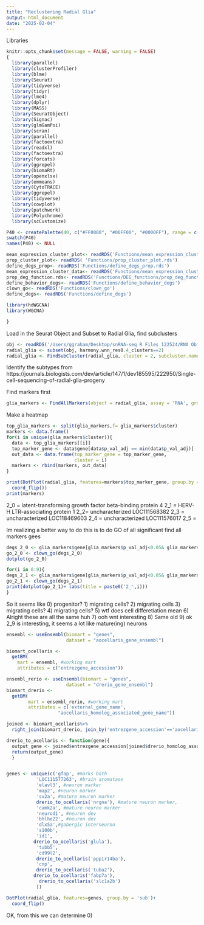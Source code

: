 ```yaml
---
title: "Reclustering Radial Glia"
output: html_document
date: "2025-02-04"
---
```

Libraries

```r
knitr::opts_chunk$set(message = FALSE, warning = FALSE)
{
  library(parallel)
  library(clusterProfiler)
  library(blme)
  library(Seurat)
  library(tidyverse)
  library(tidyr)
  library(lme4)
  library(dplyr)
  library(MASS)
  library(SeuratObject)
  library(Signac)
  library(glmGamPoi)
  library(scran)
  library(parallel)
  library(factoextra)
  library(readxl)
  library(factoextra)
  library(forcats)
  library(ggrepel)
  library(biomaRt)
  library(openxlsx)
  library(emmeans)
  library(CytoTRACE)
  library(ggrepel)
  library(tidyverse)
  library(cowplot)
  library(patchwork)
  library(Polychrome)
  library(scCustomize)

P40 <- createPalette(40, c("#FF0000", "#00FF00", "#0000FF"), range = c(30, 80))
swatch(P40)
names(P40) <- NULL

mean_expression_cluster_plot<- readRDS('Functions/mean_expression_cluster_plot.rds')
prop_cluster_plot<- readRDS( 'Functions/prop_cluster_plot.rds')
define_degs_prop<- readRDS('Functions/define_degs_prop.rds')
mean_expression_cluster_data<- readRDS('Functions/mean_expression_cluster_data.rds')
prop_deg_function.rds<- readRDS('Functions/DEG_functions/prop_deg_function.rds')
define_behavior_degs<- readRDS('Functions/define_behavior_degs')
clown_go<- readRDS('Functions/clown_go')
define_degs<- readRDS('Functions/define_degs')

library(hdWGCNA)
library(WGCNA)

}

```

Load in the Seurat Object and Subset to Radial Glia, find subclusters
```r
obj <- readRDS('/Users/ggraham/Desktop/snRNA-seq R Files 122524/RNA Object.rds')
radial_glia <- subset(obj, harmony.wnn_res0.4_clusters==2)
radial_glia <- FindSubCluster(radial_glia, cluster = 2, subcluster.name = 'sub', graph.name = 'harmony.wsnn')
```

Identify the subtypes from 
https://journals.biologists.com/dev/article/147/1/dev185595/222950/Single-cell-sequencing-of-radial-glia-progeny

Find markers first
```r
glia_markers <- FindAllMarkers(object = radial_glia, assay = 'RNA', group.by = 'sub')
```
Make a heatmap
```r
top_glia_markers <- split(glia_markers,f= glia_markers$cluster)
markers <- data.frame()
for(i in unique(glia_markers$cluster)){
  data <- top_glia_markers[[i]]
  top_marker_gene <- data$gene[data$p_val_adj == min(data$p_val_adj)]
  out_data <- data.frame(top_marker_gene = top_marker_gene,
                         cluster = i)
  markers <- rbind(markers, out_data)
}

```

```r
print(DotPlot(radial_glia, features=markers$top_marker_gene, group.by = 'sub')+
  coord_flip())
print(markers)
```
2_0 = latent-transforming growth factor beta-binding protein 4
2_1 = HERV-H LTR-associating protein 1 
2_2= uncharacterized LOC111568382
2_3 = uncharacterized LOC118469603
2_4 = uncharacterized LOC111576017
2_5 =

Im realizing a better way to do this is to do GO of all significant find all markers gees
```r
degs_2_0 <- glia_markers$gene[glia_markers$p_val_adj<0.05& glia_markers$cluster=='2_0']
go_2_0 <- clown_go(degs_2_0)
dotplot(go_2_0)

for(i in 0:9){
degs_2_1 <- glia_markers$gene[glia_markers$p_val_adj<0.05& glia_markers$cluster==paste0('2_',i)]
go_2_1 <- clown_go(degs_2_1)
print(dotplot(go_2_1)+ labs(title = paste0('2_',i)))
}


```

So it seems like 
0) progenitor?
1) migrating cells?
2) migrating cells
3) migrating cells?
4) migrating cells?
5) wtf does cell differetiation mean
6) Alright these are all the same huh
7) ooh wnt interesting
8) Same old
9) ok 2_9 is interesting, it seems a lot like mature(ing) neurons

```r
ensembl <- useEnsembl(biomart = "genes", 
                      dataset = "aocellaris_gene_ensembl")

biomart_ocellaris <-
  getBM(
    mart = ensembl, #working mart 
    attributes = c("entrezgene_accession"))

ensembl_rerio <- useEnsembl(biomart = "genes", 
                      dataset = "drerio_gene_ensembl")
biomart_drerio <- 
  getBM(
        mart = ensembl_rerio, #working mart 
        attributes = c('external_gene_name',
                   "aocellaris_homolog_associated_gene_name"))

joined <- biomart_ocellaris%>%
  right_join(biomart_drerio, join_by('entrezgene_accession'=='aocellaris_paralog_associated_gene_name'))

drerio_to_ocellaris <- function(gene){
  output_gene <- joined$entrezgene_accession[joined$drerio_homolog_associated_gene_name==gene]
  return(output_gene)
  }


genes <- unique(c('gfap', #marks both
           'LOC111577263', #brain aromatase
           'elavl3', #neuron marker
           'map2', #neuron marker
           'sv2a', #mature neuron marker
           drerio_to_ocellaris('nrgna'), #mature neuron marker,
           'camk2a', #mature neuron marker
           'neurod1', #neuron dev
           'bhlhe22', #neuron dev
           'dlx5a',#gabergic interneuron
           's100b',
           'id1',
          drerio_to_ocellaris('glula'),
           'tubb5',
           'cd99l2',
           drerio_to_ocellaris('ppp1r14ba'),
           'cnp',
           drerio_to_ocellaris('tuba2'),
          drerio_to_ocellaris('fabp7a'),
            drerio_to_ocellaris('slc1a2b')
           ))

DotPlot(radial_glia, features=genes, group.by = 'sub')+
  coord_flip()

```
OK, from this we can determine
0) 





